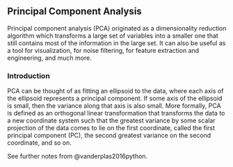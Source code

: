 ## Principal Component Analysis

Principal component analysis (PCA) originated as a dimensionality reduction
algorithm which transforms a large set of variables into a smaller one that
still contains most of the information in the large set. It can also be useful
as a tool for visualization, for noise filtering, for feature extraction and
engineering, and much more.


### Introduction
PCA can be thought of as fitting an ellipsoid to the data, where each axis of
the ellipsoid represents a principal component. If some axis of the ellipsoid is
small, then the variance along that axis is also small. More formally, PCA is
defined as an orthogonal linear transformation that transforms the data to a new
coordinate system such that the greatest variance by some scalar projection of
the data comes to lie on the first coordinate, called the first principal
component (PC), the second greatest variance on the second coordinate, and so on.


See further notes from @vanderplas2016python.



